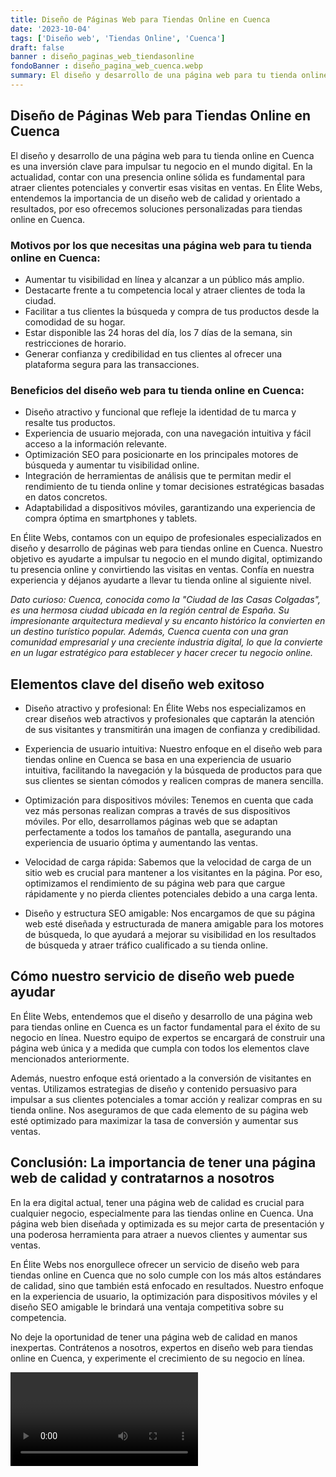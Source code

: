 ```yaml
---
title: Diseño de Páginas Web para Tiendas Online en Cuenca
date: '2023-10-04'
tags: ['Diseño web', 'Tiendas Online', 'Cuenca']
draft: false
banner : diseño_paginas_web_tiendasonline
fondoBanner : diseño_pagina_web_cuenca.webp
summary: El diseño y desarrollo de una página web para tu tienda online en Cuenca es una inversión clave para impulsar tu negocio en el mundo digital. En la actualidad, contar con una presencia online sólida es fundamental para atraer clientes potenciales y convertir esas visitas en ventas. En Élite Webs, entendemos la importancia de un diseño web de calidad y orientado a resultados, por eso ofrecemos soluciones personalizadas para tiendas online en Cuenca.
---
```


## Diseño de Páginas Web para Tiendas Online en Cuenca

El diseño y desarrollo de una página web para tu tienda online en Cuenca es una inversión clave para impulsar tu negocio en el mundo digital. En la actualidad, contar con una presencia online sólida es fundamental para atraer clientes potenciales y convertir esas visitas en ventas. En Élite Webs, entendemos la importancia de un diseño web de calidad y orientado a resultados, por eso ofrecemos soluciones personalizadas para tiendas online en Cuenca.

### Motivos por los que necesitas una página web para tu tienda online en Cuenca:

- Aumentar tu visibilidad en línea y alcanzar a un público más amplio.
- Destacarte frente a tu competencia local y atraer clientes de toda la ciudad.
- Facilitar a tus clientes la búsqueda y compra de tus productos desde la comodidad de su hogar.
- Estar disponible las 24 horas del día, los 7 días de la semana, sin restricciones de horario.
- Generar confianza y credibilidad en tus clientes al ofrecer una plataforma segura para las transacciones.

### Beneficios del diseño web para tu tienda online en Cuenca:

- Diseño atractivo y funcional que refleje la identidad de tu marca y resalte tus productos.
- Experiencia de usuario mejorada, con una navegación intuitiva y fácil acceso a la información relevante.
- Optimización SEO para posicionarte en los principales motores de búsqueda y aumentar tu visibilidad online.
- Integración de herramientas de análisis que te permitan medir el rendimiento de tu tienda online y tomar decisiones estratégicas basadas en datos concretos.
- Adaptabilidad a dispositivos móviles, garantizando una experiencia de compra óptima en smartphones y tablets.

En Élite Webs, contamos con un equipo de profesionales especializados en diseño y desarrollo de páginas web para tiendas online en Cuenca. Nuestro objetivo es ayudarte a impulsar tu negocio en el mundo digital, optimizando tu presencia online y convirtiendo las visitas en ventas. Confía en nuestra experiencia y déjanos ayudarte a llevar tu tienda online al siguiente nivel.

*Dato curioso: Cuenca, conocida como la "Ciudad de las Casas Colgadas", es una hermosa ciudad ubicada en la región central de España. Su impresionante arquitectura medieval y su encanto histórico la convierten en un destino turístico popular. Además, Cuenca cuenta con una gran comunidad empresarial y una creciente industria digital, lo que la convierte en un lugar estratégico para establecer y hacer crecer tu negocio online.*

<GifSeo />

<Cta />

## Elementos clave del diseño web exitoso

- Diseño atractivo y profesional: En Élite Webs nos especializamos en crear diseños web atractivos y profesionales que captarán la atención de sus visitantes y transmitirán una imagen de confianza y credibilidad.

- Experiencia de usuario intuitiva: Nuestro enfoque en el diseño web para tiendas online en Cuenca se basa en una experiencia de usuario intuitiva, facilitando la navegación y la búsqueda de productos para que sus clientes se sientan cómodos y realicen compras de manera sencilla.

- Optimización para dispositivos móviles: Tenemos en cuenta que cada vez más personas realizan compras a través de sus dispositivos móviles. Por ello, desarrollamos páginas web que se adaptan perfectamente a todos los tamaños de pantalla, asegurando una experiencia de usuario óptima y aumentando las ventas.

- Velocidad de carga rápida: Sabemos que la velocidad de carga de un sitio web es crucial para mantener a los visitantes en la página. Por eso, optimizamos el rendimiento de su página web para que cargue rápidamente y no pierda clientes potenciales debido a una carga lenta.

- Diseño y estructura SEO amigable: Nos encargamos de que su página web esté diseñada y estructurada de manera amigable para los motores de búsqueda, lo que ayudará a mejorar su visibilidad en los resultados de búsqueda y atraer tráfico cualificado a su tienda online.

## Cómo nuestro servicio de diseño web puede ayudar

En Élite Webs, entendemos que el diseño y desarrollo de una página web para tiendas online en Cuenca es un factor fundamental para el éxito de su negocio en línea. Nuestro equipo de expertos se encargará de construir una página web única y a medida que cumpla con todos los elementos clave mencionados anteriormente.

Además, nuestro enfoque está orientado a la conversión de visitantes en ventas. Utilizamos estrategias de diseño y contenido persuasivo para impulsar a sus clientes potenciales a tomar acción y realizar compras en su tienda online. Nos aseguramos de que cada elemento de su página web esté optimizado para maximizar la tasa de conversión y aumentar sus ventas.

## Conclusión: La importancia de tener una página web de calidad y contratarnos a nosotros

En la era digital actual, tener una página web de calidad es crucial para cualquier negocio, especialmente para las tiendas online en Cuenca. Una página web bien diseñada y optimizada es su mejor carta de presentación y una poderosa herramienta para atraer a nuevos clientes y aumentar sus ventas.

En Élite Webs nos enorgullece ofrecer un servicio de diseño web para tiendas online en Cuenca que no solo cumple con los más altos estándares de calidad, sino que también está enfocado en resultados. Nuestro enfoque en la experiencia de usuario, la optimización para dispositivos móviles y el diseño SEO amigable le brindará una ventaja competitiva sobre su competencia.

No deje la oportunidad de tener una página web de calidad en manos inexpertas. Contrátenos a nosotros, expertos en diseño web para tiendas online en Cuenca, y experimente el crecimiento de su negocio en línea.

<Video />

<CtaBot job='Tiendas Online' city='Cuenca'/>

<Gmaps query='Cuenca+españa+maps' />